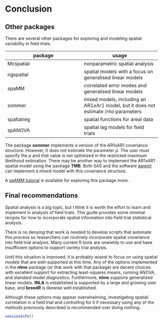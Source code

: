 # Conclusion {#the-end}

## Other packages
There are several other packages for exploring and modeling spatial variability in field trials. 

|package |usage |
|-------------|-------------|
| Mcspatial | nonparametric spatial analysis |
|ngspatial | spatial models with a focus on generalised linear models |
|spaMM  | correlated error modes and generalised linear models |
| sommer | mixed models, including an AR1xAr1 model, but it does not estimate $/rho$ parameters |
| spatialreg | spatial functions for areal data |
|spANOVA | spatial lag models for field trials |

The package **sommer** implements a version of the AR1xAR1 covariance structure. However, it does not estimate the parameter $\rho$. The user must specify the $\rho$ and that value is not optimized in the restricted maximum likelihood estimation. There may be another way to implement the AR1xAR1 spatial model using the package **TMB**. Both SAS and the software [asreml](https://asreml.kb.vsni.co.uk/) can implement a mixed model with this covariance structure.

A [spAMM tutorial](https://raw.githubusercontent.com/f-rousset/spaMM-ref/master/vignettePlus/MixedModels_useR2021.pdf) is available for exploring this package more. 

## Final recommendations

Spatial analysis is a big topic, but I think it is worth the effort to learn and implement in analysis of field trials. This guide provides some minimal recipes for how to incorporate spatial information into field trial statistical analysis. 

There is no denying that work is needed to develop scripts that automate this process so researchers can routinely incorporate spatial covariance into field trial analysis. Many current R tools are unwieldy to use and have insufficient options to support variety trial analysis.

Until this situation is improved, it is probably wisest to focus on using spatial models that are well-supported at this time. Any of the options implemented in the **nlme** package (or that work with that package) are decent choices with excellent support for extracting least-squares means, running ANOVA, and standard model diagnostics. Furthermore, **nlme** supports generalized linear models. **INLA** is established is supported by a large and growing user base, and **breedR** is likewise well established. 

Although these options may appear overwhelming, investigating spatial correlation in a field trial and controlling for it if necessary using any of the methods previously described is recommended over doing nothing. 

```r
sessionInfo()
```

